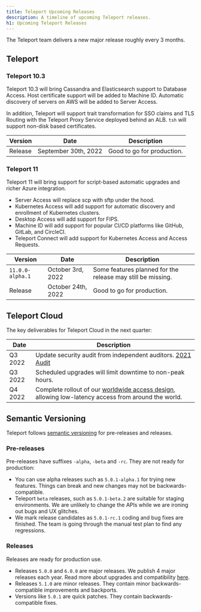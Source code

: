 ```yaml
---
title: Teleport Upcoming Releases
description: A timeline of upcoming Teleport releases.
h1: Upcoming Teleport Releases
---
```


The Teleport team delivers a new major release roughly every 3 months.

## Teleport

### Teleport 10.3

Teleport 10.3 will bring Cassandra and Elasticsearch support to Database
Access. Host certificate support will be added to Machine ID. Automatic
discovery of servers on AWS will be added to Server Access.

In addition, Teleport will support trait transformation for SSO claims and TLS
Routing with the Teleport Proxy Service deployed behind an ALB. `tsh` will
support non-disk based certificates.

| Version     | Date                 | Description                |
|-------------|----------------------|----------------------------|
| Release     | September 30th, 2022 | Good to go for production. |

### Teleport 11

Teleport 11 will bring support for script-based automatic upgrades and richer
Azure integration.

- Server Access will replace scp with sftp under the hood.
- Kubernetes Access will add support for automatic discovery and enrollment of
  Kubernetes clusters.
- Desktop Access will add support for FIPS.
- Machine ID will add support for popular CI/CD platforms like GitHub, GitLab,
  and CircleCI.
- Teleport Connect will add support for Kubernetes Access and Access Requests.

| Version          | Date               | Description                                                 |
|------------------|--------------------|-------------------------------------------------------------|
| `11.0.0-alpha.1` | October 3rd, 2022  | Some features planned for the release may still be missing. |
| Release          | October 24th, 2022 | Good to go for production.                                  |

## Teleport Cloud

The key deliverables for Teleport Cloud in the next quarter:

| Date    | Description |
|---------|-------------|
| Q3 2022 | Update security audit from independent auditors. [2021 Audit](https://goteleport.com/resources/audits/teleport-cloud-security-audit-2021/)  |
| Q3 2022 | Scheduled upgrades will limit downtime to non-peak hours.
| Q4 2022 | Complete rollout of our [worldwide access design](https://goteleport.com/blog/access-proxy-latency/), allowing low-latency access from around the world. |

## Semantic Versioning

Teleport follows [semantic versioning](https://semver.org/) for pre-releases
and releases.

### Pre-releases

Pre-releases have suffixes `-alpha`, `-beta` and `-rc`. They are not ready for
production:

- You can use alpha releases such as `5.0.1-alpha.1` for trying new features.
  Things can break and new changes may not be backwards-compatible.
- Teleport `beta` releases, such as `5.0.1-beta.2` are suitable for staging
  environments.  We are unlikely to change the APIs while we are ironing out
  bugs and UX glitches.
- We mark release candidates as `5.0.1-rc.1` coding and bug fixes are finished.
  The team is going through the manual test plan to find any regressions.

### Releases

Releases are ready for production use.

- Releases `5.0.0` and `6.0.0` are major releases. We publish 4 major releases each year.
  Read more about upgrades and compatibility [here](../management/operations/upgrading.mdx).
- Releases `5.1.0` are minor releases. They contain minor backwards-compatible improvements and backports.
- Versions like `5.0.1` are quick patches. They contain backwards-compatible fixes.
